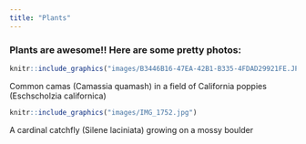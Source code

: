 ```yaml
---
title: "Plants"
---
```

### Plants are awesome!! Here are some pretty photos:


```r
knitr::include_graphics("images/B3446B16-47EA-42B1-B335-4FDAD29921FE.JPG")
```
Common camas (Camassia quamash) in a field of California poppies (Eschscholzia californica)


```r
knitr::include_graphics("images/IMG_1752.jpg")
```
A cardinal catchfly (Silene laciniata) growing on a mossy boulder